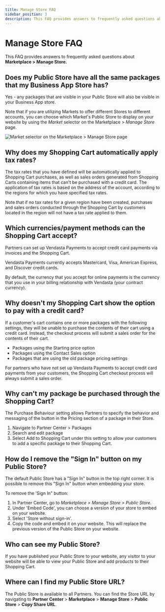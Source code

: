 ```yaml
---
title: Manage Store FAQ
sidebar_position: 3
description: This FAQ provides answers to frequently asked questions about Marketplace > Manage Store.
---
```


# Manage Store FAQ

This FAQ provides answers to frequently asked questions about **Marketplace > Manage Store.**

## Does my Public Store have all the same packages that my Business App Store has?

Yes - any packages that are visible in your Public Store will also be visible in your Business App store. 

Note that if you are utilizing Markets to offer different Stores to different accounts, you can choose which Market's Public Store to display on your website by using the *Market* selector on the Marketplace > *Manage Store* page. 

![Market selector on the Marketplace > Manage Store page](/img/marketplace/manage-store-faq-market-selector.jpg)

## Why does my Shopping Cart automatically apply tax rates?

The tax rates that you have defined will be automatically applied to Shopping Cart purchases, as well as sales orders generated from Shopping Carts containing items that can't be purchased with a credit card. The application of tax rates is based on the address of the account, according to the regions for which you have specified tax rates. 

Note that if no tax rates for a given region have been created, purchases and sales orders conducted through the Shopping Cart by customers located in the region will not have a tax rate applied to them.

## Which currencies/payment methods can the Shopping Cart accept?

Partners can set up Vendasta Payments to accept credit card payments via invoices and the Shopping Cart.

Vendasta Payments currently accepts Mastercard, Visa, American Express, and Discover credit cards.

By default, the currency that you accept for online payments is the currency that you use in your billing relationship with Vendasta (your contract currency). 

## Why doesn't my Shopping Cart show the option to pay with a credit card?

If a customer's cart contains one or more packages with the following settings, they will be unable to purchase the contents of their cart using a credit card. Instead, the checkout process will submit a sales order for the contents of their cart.

- Packages using the Starting price option
- Packages using the Contact Sales option
- Packages that are using the old package pricing settings 

For partners who have not set up Vendasta Payments to accept credit card payments from your customers, the Shopping Cart checkout process will always submit a sales order.

## Why can't my package be purchased through the Shopping Cart?

The Purchase Behaviour setting allows Partners to specify the behavior and messaging of the button in the Pricing section of a package in their Store.

1. Navigate to Partner Center > Packages
2. Search and edit package
3. Select Add to Shopping Cart under this setting to allow your customers to add a specific package to their Shopping Cart.

## How do I remove the "Sign In" button on my Public Store?

The default Public Store has a "Sign In" button in the top right corner. It is possible to remove this "Sign In" button when embedding your store.

To remove the 'Sign In" button:

1. In Partner Center, go to *Marketplace > Manage Store > Public Store*.
2. Under 'Embed Code', you can choose a version of your store to embed on your website.
3. Select 'Store without sign-in'.
4. Copy the code and embed it on your website. This will replace the previous version of the Public Store on your website. 

## Who can see my Public Store?

If you have published your Public Store to your website, any visitor to your website will be able to view your Public Store and add products to their Shopping Cart. 

## Where can I find my Public Store URL?

The Public Store is available to all Partners. You can find the Store URL by navigating to **Partner Center** > **Marketplace** > **Manage Store** > **Public Store** > **Copy Share URL**.